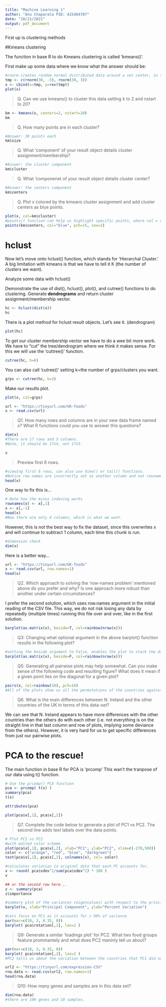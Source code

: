 ```yaml
---
title: "Machine Learning 1"
author: "Anu Chaparala PID: A15484707"
date: "10/21/2021"
output: pdf_document
---
```


First up is clustering methods

#Kmeans clustering

The function in base R to do Kmeans clustering is called 'kmeans()'. 

First make up some data where we know what the answer should be:

```r
#rnorm creates random normal distributed data around a set center, in this case -3.
tmp <- c(rnorm(30, -3), rnorm(30, 3)) 
x <- cbind(x=tmp, y=rev(tmp))
plot(x)
```

> Q. Can we use kmeans() to cluster this data setting k to 2 and nstart to 20?

```r
km <- kmeans(x, centers=2, nstart=20)
km
```


> Q. How many points are in each cluster?

```r
#Answer: 30 points each
km$size
```

> Q. What 'component' of your result object details cluster assignment/membership?

```r
#Answer: the cluster component 
km$cluster
```

> Q. What 'componenet of your result object details cluster center?

```r
#Answer: the centers component
km$centers
```

> Q. Plot x colored by the kmeans cluster assignment and add cluster centers as blue points.

```r
plot(x, col=km$cluster)
#points() function can help us highlight specific points, where col = color, pch = dot type, cex = point size)
points(km$centers, col="blue", pch=15, cex=2)
```

# hclust
Now let's move onto hclust() function, which stands for 'Hierarchal Cluster.' 
A big limitation with kmeans is that we have to tell it K (the number of clusters we want).

Analyze some data with hclust()

Demonstrate the use of dist(), hclust(), plot(), and cutree() functions to do clustering.
Generate **dendrograms** and return cluster assignment/membership vector.

```r
hc <- hclust(dist(x))
hc
```

There is a plot method for hclust result objects. Let's see it. (dendrogram)

```r
plot(hc)
```

To get our cluster membership vector we have to do a wee bit more work. 
We have to "cut" the tree/dendrogram where we think it makes sense. For this we will use the 'cuttree()' function. 

```r
cutree(hc, h=6)
```

You can also call 'cutree()' setting k=the number of grps/clusters you want.

```r
grps <- cutree(hc, k=2)
```

Make our results plot.

```r
plot(x, col=grps)
```

```r
url <- "https://tinyurl.com/UK-foods"
x <- read.csv(url)
```

> Q1. How many rows and columns are in your new data frame named x? What R functions could you use to answer this questions?

```r
dim(x)
#There are 17 rows and 5 columns.
#Note, it should be 17x4, not 17x5. 
```
```r
x
```


> Preview first 6 rows.

```r
#viewing first 6 rows, can also use View() or tail() functions.
#Notice row names are incorrectly set as onother column and not rownames. 
head(x)
```
One way to fix this is...
```r
# Note how the minus indexing works
rownames(x) <- x[,1]
x <- x[,-1]
head(x)
#Now there are only 4 columns, which is what we want.
```
However, this is not the best way to fix the dataset, since this overwrites x and will continue to subtract 1 column, each time this chunk is run. 
```r
#dimension check
dim(x)
```
Here is a better way...
```r
url <- "https://tinyurl.com/UK-foods"
x <- read.csv(url, row.names=1)
head(x)
```

> Q2. Which approach to solving the ‘row-names problem’ mentioned above do you prefer and why? Is one approach more robust than another under certain circumstances?

I prefer the second solution, which uses row.names argument in the initial reading of the CSV file. This way, we do not risk losing any data by repeatedly (multiple times) running this file over and over, like in the first solution. 

```r
barplot(as.matrix(x), beside=T, col=rainbow(nrow(x)))
```

> Q3: Changing what optional argument in the above barplot() function results in the following plot?

```r
#setting the beside argument to False, enables the plot to stack the data sets on top of one another instead of in a histogram-like fashion. 
barplot(as.matrix(x), beside=F, col=rainbow(nrow(x)))
```
 
> Q5: Generating all pairwise plots may help somewhat. Can you make sense of the following code and resulting figure? What does it mean if a given point lies on the diagonal for a given plot?

```r
pairs(x, col=rainbow(10), pch=16)
#All of the plots show us all the permutations of the countries against one another. This is useful because if the values are the same/running along the diagonals of these plots, it can show general similarity(s) between the two populations in question. 
```



> Q6. What is the main differences between N. Ireland and the other countries of the UK in terms of this data-set?

We can see that N. Ireland appears to have more differences with the other countries than the others do with each other (i.e. not everything is on the straight line in that last column and row of plots, implying some deviance from the others). However, it is very hard for us to get specific differences from just our pairwise plots. 

# PCA to the rescue!
The main function in base R for PCA is 'prcomp'
This wan't the tranpose of our data using t() function.
```r
# Use the prcomp() PCA function 
pca <- prcomp( t(x) )
summary(pca)
t(x)
```

```r
attributes(pca)
```
```r
plot(pca$x[,1], pca$x[,2])
```


> Q7. Complete the code below to generate a plot of PC1 vs PC2. The second line adds text labels over the data points.

```r
# Plot PC1 vs PC2
#with edited color scheme
plot(pca$x[,1], pca$x[,2], xlab="PC1", ylab="PC2", xlim=c(-270,500))
color <- c("orange", "red", "blue", "darkgreen")
text(pca$x[,1], pca$x[,2], colnames(x), col= color)

```

```r
#calculates variation in original data that each PC accounts for. 
v <- round( pca$sdev^2/sum(pca$sdev^2) * 100 )
v
```


```r
## or the second row here...
z <- summary(pca)
z$importance
```

```r
#summary plot of the variances (eigenvalues) with respect to the principal component number (eigenvector number)
barplot(v, xlab="Principal Component", ylab="Percent Variation")
```

```r
#Lets focus on PC1 as it accounts for > 90% of variance 
par(mar=c(10, 3, 0.35, 0))
barplot( pca$rotation[,1], las=2 )
```

> Q9: Generate a similar ‘loadings plot’ for PC2. What two food groups feature prominantely and what does PC2 maninly tell us about?

```r
par(mar=c(10, 3, 0.35, 0))
barplot( pca$rotation[,2], las=2 )
#PC2 tells us about the variation between the countries that PC1 did not show us. The two prominent food groups from PC2 Fresh_potatoes and Soft_drinks. 
```


```r
url2 <- "https://tinyurl.com/expression-CSV"
rna.data <- read.csv(url2, row.names=1)
head(rna.data)
```
> Q10: How many genes and samples are in this data set?

```r
dim(rna.data)
#there are 100 genes and 10 samples. 
```


